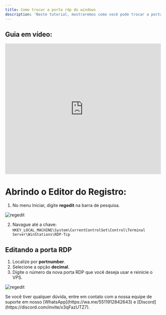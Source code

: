 ```yaml
---
title: Como trocar a porta rdp do windows
description: 'Neste tutorial, mostraremos como você pode trocar a porta RDP do seu VPS.'
---
```


## Guia em vídeo:
<iframe
  width="100%"
  height="422"
  src="https://www.youtube.com/embed/aEPmYlnmK9A?si=JoIwKgdMSVozIG3V"
  title="YouTube video player"
  frameborder="0"
  allow="accelerometer; autoplay; clipboard-write; encrypted-media; gyroscope; picture-in-picture"
  allowfullscreen
></iframe>

# Abrindo o Editor do Registro:

1. No menu Iniciar, digite **regedit** na barra de pesquisa.

<img
  className="block"
  src="/images/regedit.png"
  alt="regedit"
/>

2. Navague até a chave: `HKEY_LOCAL_MACHINE\System\CurrentControlSet\Control\Terminal Server\WinStations\RDP-Tcp`

## Editando a porta RDP
1. Localize por **portnumber**.
2. Selecione a opção **decimal**.
3. Digite o número da nova porta RDP que você deseja usar e reinicie o VPS.

<img
  className="block"
  src="/images/porta.png"
  alt="regedit"
/>

<Check>
Se você tiver qualquer dúvida, entre em contato com a nossa equipe de suporte
em nosso [WhatsApp](https://wa.me/5511912842643) 
e [Discord](https://discord.com/invite/x3qFazUTZ7).
</Check>